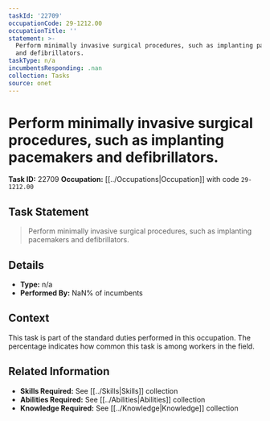 ```yaml
---
taskId: '22709'
occupationCode: 29-1212.00
occupationTitle: ''
statement: >-
  Perform minimally invasive surgical procedures, such as implanting pacemakers
  and defibrillators.
taskType: n/a
incumbentsResponding: .nan
collection: Tasks
source: onet
---
```

# Perform minimally invasive surgical procedures, such as implanting pacemakers and defibrillators.

**Task ID:** 22709
**Occupation:** [[../Occupations|Occupation]] with code `29-1212.00`

## Task Statement

> Perform minimally invasive surgical procedures, such as implanting pacemakers and defibrillators.

## Details

- **Type:** n/a
- **Performed By:** NaN% of incumbents

## Context

This task is part of the standard duties performed in this occupation. The percentage indicates how common this task is among workers in the field.

## Related Information

- **Skills Required:** See [[../Skills|Skills]] collection
- **Abilities Required:** See [[../Abilities|Abilities]] collection
- **Knowledge Required:** See [[../Knowledge|Knowledge]] collection

